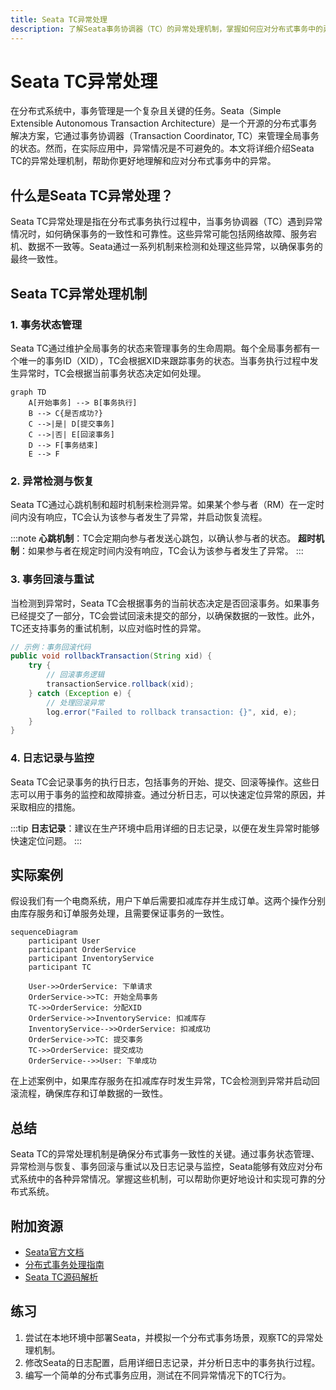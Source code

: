 ```yaml
---
title: Seata TC异常处理
description: 了解Seata事务协调器（TC）的异常处理机制，掌握如何应对分布式事务中的异常情况。
---
```


# Seata TC异常处理

在分布式系统中，事务管理是一个复杂且关键的任务。Seata（Simple Extensible Autonomous Transaction Architecture）是一个开源的分布式事务解决方案，它通过事务协调器（Transaction Coordinator, TC）来管理全局事务的状态。然而，在实际应用中，异常情况是不可避免的。本文将详细介绍Seata TC的异常处理机制，帮助你更好地理解和应对分布式事务中的异常。

## 什么是Seata TC异常处理？

Seata TC异常处理是指在分布式事务执行过程中，当事务协调器（TC）遇到异常情况时，如何确保事务的一致性和可靠性。这些异常可能包括网络故障、服务宕机、数据不一致等。Seata通过一系列机制来检测和处理这些异常，以确保事务的最终一致性。

## Seata TC异常处理机制

### 1. 事务状态管理

Seata TC通过维护全局事务的状态来管理事务的生命周期。每个全局事务都有一个唯一的事务ID（XID），TC会根据XID来跟踪事务的状态。当事务执行过程中发生异常时，TC会根据当前事务状态决定如何处理。

```mermaid
graph TD
    A[开始事务] --> B[事务执行]
    B --> C{是否成功?}
    C -->|是| D[提交事务]
    C -->|否| E[回滚事务]
    D --> F[事务结束]
    E --> F
```

### 2. 异常检测与恢复

Seata TC通过心跳机制和超时机制来检测异常。如果某个参与者（RM）在一定时间内没有响应，TC会认为该参与者发生了异常，并启动恢复流程。

:::note
**心跳机制**：TC会定期向参与者发送心跳包，以确认参与者的状态。
**超时机制**：如果参与者在规定时间内没有响应，TC会认为该参与者发生了异常。
:::

### 3. 事务回滚与重试

当检测到异常时，Seata TC会根据事务的当前状态决定是否回滚事务。如果事务已经提交了一部分，TC会尝试回滚未提交的部分，以确保数据的一致性。此外，TC还支持事务的重试机制，以应对临时性的异常。

```java
// 示例：事务回滚代码
public void rollbackTransaction(String xid) {
    try {
        // 回滚事务逻辑
        transactionService.rollback(xid);
    } catch (Exception e) {
        // 处理回滚异常
        log.error("Failed to rollback transaction: {}", xid, e);
    }
}
```

### 4. 日志记录与监控

Seata TC会记录事务的执行日志，包括事务的开始、提交、回滚等操作。这些日志可以用于事务的监控和故障排查。通过分析日志，可以快速定位异常的原因，并采取相应的措施。

:::tip
**日志记录**：建议在生产环境中启用详细的日志记录，以便在发生异常时能够快速定位问题。
:::

## 实际案例

假设我们有一个电商系统，用户下单后需要扣减库存并生成订单。这两个操作分别由库存服务和订单服务处理，且需要保证事务的一致性。

```mermaid
sequenceDiagram
    participant User
    participant OrderService
    participant InventoryService
    participant TC

    User->>OrderService: 下单请求
    OrderService->>TC: 开始全局事务
    TC->>OrderService: 分配XID
    OrderService->>InventoryService: 扣减库存
    InventoryService-->>OrderService: 扣减成功
    OrderService->>TC: 提交事务
    TC->>OrderService: 提交成功
    OrderService-->>User: 下单成功
```

在上述案例中，如果库存服务在扣减库存时发生异常，TC会检测到异常并启动回滚流程，确保库存和订单数据的一致性。

## 总结

Seata TC的异常处理机制是确保分布式事务一致性的关键。通过事务状态管理、异常检测与恢复、事务回滚与重试以及日志记录与监控，Seata能够有效应对分布式系统中的各种异常情况。掌握这些机制，可以帮助你更好地设计和实现可靠的分布式系统。

## 附加资源

- [Seata官方文档](https://seata.io/zh-cn/docs/)
- [分布式事务处理指南](https://example.com/distributed-transactions-guide)
- [Seata TC源码解析](https://example.com/seata-tc-source-code)

## 练习

1. 尝试在本地环境中部署Seata，并模拟一个分布式事务场景，观察TC的异常处理机制。
2. 修改Seata的日志配置，启用详细日志记录，并分析日志中的事务执行过程。
3. 编写一个简单的分布式事务应用，测试在不同异常情况下的TC行为。
